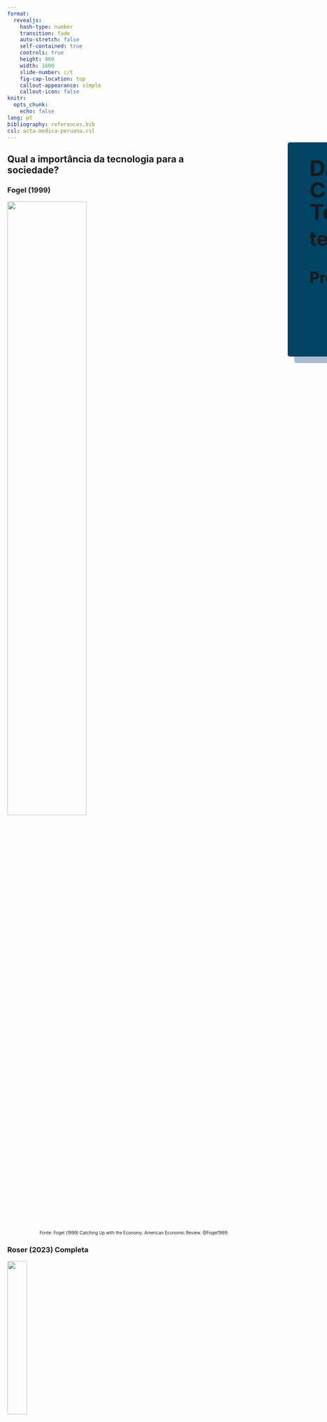 ```yaml
---
format: 
  revealjs:
    hash-type: number
    transition: fade
    auto-stretch: false
    self-contained: true
    controls: true
    height: 900
    width: 1600
    slide-number: c/t
    fig-cap-location: top
    callout-appearance: simple
    callout-icon: false
knitr: 
  opts_chunk: 
    echo: false
lang: pt
bibliography: references.bib
csl: acta-medica-peruana.csl
---
```


##  {#Título data-menu-title="Capa" background-color="#303436" background-image="images/capa3.png" background-position="left" background-size="contain"}

::: {style="position: absolute; left: 870px; top: 380px; height: 450px; width: 700px; background-color: #014465; padding: 20px; padding-left: 50px; box-shadow: 15px 15px 0px 0px #a9bcd2; border-radius: 5px;"}

[Da Gênese da Descoberta Científica às Trajetórias Tecnológicas:]{style="font-size: 50px; font-weight: bold; line-height: 1em; margin: 0px"}

[teorias e métodos]{style="font-size: 45px; font-weight: bold; line-height: 1em; margin: 0px"}

<br>

[Professor Dr. Roney Fraga Souza]{style="font-size: 35px; font-weight: bold;"} 

:::

## Qual a importância da tecnologia para a sociedade? {.scrollable .smaller}

::: {.panel-tabset}

### Fogel (1999) 

![](images/fogel-1999-fig1.png){width=60% fig-align="center"}

::: {style="font-size: 70%; text-align: right; "}
Fonte: Fogel (1999) Catching Up with the Economy. American Economic Review. @Fogel1999
:::

### Roser (2023) Completa

![](images/technological-change-v2.png){width=30% fig-align="center"}

::: {style="font-size: 80%; text-align: right; "}
Ver Roser (2023) Technology over the long run: zoom out to see how dramatically the world can change within a lifetime. Our World in Data. @Roser2023
:::

### Roser (2023) Ampliação

![](images/technological-change-v2.png){width=90% fig-align="center"}

::: {style="font-size: 90%; text-align: right; "}
Ver Roser (2023) Technology over the long run: zoom out to see how dramatically the world can change within a lifetime. Our World in Data. @Roser2023
:::

### Perspectiva 

<br>
<br>
<br>

![](images/roser-2023-linear-timeline-long-run_1600.png){width=80% fig-align="center"}

::: {style="font-size: 80%; text-align: right; "}
Ver Roser (2023) Technology over the long run: zoom out to see how dramatically the world can change within a lifetime. Our World in Data. @Roser2023
:::

<br>

::: {style="font-size: 90%; text-align: left; "}
- O problema da perspectiva:
  - Distância da Terra ao Sol: aproximadamente 149.6 milhões de km.
  - Se a Terra fosse do tamanho de uma bola de tênis, o Sol (com 11,7 metros de diâmetro) estaria a aproximadamente **7,19 km** de distância.
:::

<!-- 
- Diâmetro do Sol: aproximadamente 1.392.000 km 
- Diâmetro da Terra: aproximadamente 12.742 km
- Distância média da Terra ao Sol: aproximadamente 149.6 milhões de km
- Se a Terra fosse do tamanho de uma bola de tênis, o Sol estaria a aproximadamente **7,19 km** de distância.
-->

### Reflexões 

- A perspectiva de longo prazo deixa claro o quão incomumente rápida é a mudança tecnológica em nosso tempo.
- A mudança tecnológica era extremamente lenta no passado e rápida agora.
- Levou 2,4 milhões de anos – 12 voltas da espiral – para nossos ancestrais controlarem o fogo e usá-lo para cozer.
- Desenrolar a espiral: últimos 12.000 anos.
- História da comunicação: da escrita ao papel, à imprensa, ao telégrafo, ao telefone, ao rádio, até a Internet e os smartphones.
- Em 1901 ocorreu o primeiro voo e 66 anos depois, primeiro pouso na lua.
- A AI irá acelerar a velocidade das inovações? Décadas poderão serem reduzidas a poucos anos? [Ver AI timelines](https://ourworldindata.org/ai-timelines)
- A **tecnologia continuará a mudar o mundo**, essa é uma `certeza`.

<br>

- Direção da tecnologia: desde a vacina (1796) da varíola até a bomba atômica (1945).

### Evitar

::: {style="font-size: 80%; text-align: center; "}

- 1970
- Beneath the Planet of the Apes (en)
- De Volta ao Planeta dos Macacos (pt_br)

:::

![](images/de-volta-ao-planeta-dos-macacos-1970.png){width=65% fig-align="center"}

<!--
- Planeta Terra em 3955 d.C.
- Seres vivos
  - Símios (Gorilas, Chimpanzés, Orangotangos) são inteligentes
  - Humanos são primitivos
  - Mutantes derivados dos humanos que vivem no mundo subterrâneo adoram uma bomba atômica
- um astronauta (Brent) atravessa uma fenda do tempo e chega Planeta dos Macacos, a terra do futuro
- Brent descobre uma raça de mutantes que se comunicam telepaticamente e veneram uma bomba atômica
- Os Mutantes representam uma ameaça de destruição total para o planeta.
-->

:::

## Velocidade da Inovação - *proxy* {.smaller}

::: columns
::: {.column width="50%"}

::: {style="font-size: 85%; text-align: left; "}

**Artigos**

---------

- Previsão pioneira **1960** @SollaPrice1963 
  - 15 anos

---------

- Previsão de **2015** @Bornmann2015 
  - até 1750: 231 anos
  - entre 1750 e 1945: 29 anos
  - entre 1945 e 2010: 9 anos

---------

- Previsão de **2020** @Bornmann2021
  -  taxa de crescimento geral de 4.10% a.a. com tempo de duplicação de 17.3 anos
  1. Fase: Emergência da física moderna e pré-industrialização (1675–1809)
  2. Fase: Revolução Industrial (1815–1882)
  3. Fase: Crises econômicas períodos de Guerras Mundiais e Pós-guerra (1881–1952)
  4. Fase: Período pós-guerra (depois de 1952 até hoje)

:::

:::

::: {.column width="50%"}

::: {style="font-size: 85%; text-align: left; "}

**Patentes**

---------

- **1421** na Itália (guincho para transportar mármore)
- **1449** na Inglatera (vitrais de vidro)
- **1809** no Brasil (fabricação de tecido)

:::

---------

![](images/patents-over-time.png){width=80% fig-align="center"}

::: {style="font-size: 70%; text-align: right; "}
Fonte: <https://data.worldbank.org>
:::

:::

:::

## {background-image="images/DALLE_Expanded_uncertainty_landscape_2560x1440.png" data-menu-title="Análise preliminar" background-position="center center" background-size="cover"}

<br>
<br>
<br>
<br>

::: columns
::: {.column width="70%"}

::: {style="font-size: 70px; text-align: center; font-weight: bold; background-color:AliceBlue; color: Olive;"}
Conseguimos prever quais tecnologias irão mudar o futuro?
:::
 
:::

::: {.column width="30%"}

![](images/nostradamus_v2.jpg){height="165"}

:::

<br>
<br>
<br>
<br>
<br>
<br>
<br>

::: {style="font-size: 50%; color: #e6e6ff; text-align: right; "}
Fonte: https://images.app.goo.gl/zwu7u92cyMYmDpSe8
:::

::: {style="font-size: 50%; color: #e6e6ff; text-align: left; "}
**DALL·E 3**
:::

:::

## Previsões Erradas sobre Tecnologia  {.smaller}

<br>

<br>

1. **A Era do Papel**: Em 1975, o presidente da Xerox, Joseph C. Wilson, previu que a sociedade estaria completamente digitalizada e que o papel seria obsoleto. 

2. **Computadores em Casa**: Em 1977, Ken Olsen, fundador da Digital Equipment Corporation, afirmou que "não havia razão para qualquer indivíduo ter um computador em casa". 

3. **A Internet como uma Fadinha**: Em 1995, o CEO da Microsoft, Bill Gates, disse que a internet era uma "fada" e que não teria um grande impacto nos negócios. 

4. **O Fim da Televisão**: Nos anos 2000, muitos especialistas previram que a televisão tradicional seria substituída por streaming e conteúdo digital. 

5. **Carros Voadores**: Durante as décadas de 1950 e 1960, muitos futuristas previram que teríamos carros voadores em 2000. 

6. **Inteligência Artificial Substituindo Humanos**: Nos anos 1980 e 1990, houve previsões de que a inteligência artificial substituiria completamente os humanos em muitas profissões até o início dos anos 2000. 

## Previsões no Xadrez {.smaller}

::: columns
::: {.column width="40%"}

![](images/bobby-fischer.png){width=80%}

::: {style="font-size: 70%; text-align: left; "}
Fonte: <https://images.app.goo.gl/PL8siUX3fx7ABzGv6>
:::

:::

::: {.column width="60%"}

### {.smaller}

- **Regras do Jogo**
  - Retângulo com 64 casas, uma grade em duas cores alternada de 8x8;
  - Cada jogador começa com 16 peças: 1 rei, 1 rainha, 2 torres, 2 bispos, 2 cavalos e 8 peões;
  - Movimentação das peças são pré-determinadas.

<br>

- **Bobby Fischer**
  - Conhecido pela alta capacidade antecipar lances à frente.
  - Pergunta: qual sua capacidade para antecipar possibilidades de jogadas?
  - Resposta: Depende de quão aberto está o jogo, pode ser quase impossível prever várias rodadas com precisão.  
  - Xadrez é sobre: memorização e planejamento, a criatividade é baixa.
 
<br>

- Em 1997 pela primeira vez um campeão mundial, **Garry Kasparov**, foi derrotado por computador, o **Deep Blue** da IBM.

:::

:::

## Economia como um Sistema Complexo {.smaller .scrollable}

::: {.callout-note}
Diferentemente do xadrez, a economia é um sistema complexo!
:::

::: columns
::: {.column width="50%"}

::: {style="font-size: 80%; "}
1. **Interconexão e Interdependência**:
   - Os elementos de um sistema complexo estão interligados, e suas interações podem gerar comportamentos e padrões coletivos.
2. **Auto-organização**:
   - Sistemas complexos têm a capacidade de se auto-organizar, formando estruturas e padrões sem a necessidade de um controle centralizado.
3. **Não-linearidade**:
   - As relações entre os componentes de um sistema complexo são frequentemente não-lineares, o que significa que pequenas mudanças podem ter grandes efeitos.
4. **Adaptabilidade**:
   - Sistemas complexos são dinâmicos e podem se adaptar a mudanças em seu ambiente, respondendo a estímulos externos de maneira flexível.
:::
:::

::: {.column width="50%"}

::: {style="font-size: 80%; "}
5. **Hierarquia e Subsistemas**:
   - Sistemas complexos podem ser compostos por subsistemas que operam em diferentes níveis hierárquicos, cada um com suas próprias dinâmicas.
6. **Fluxo de Informação**:
   - A comunicação e o fluxo de informações entre as partes do sistema são fundamentais para sua operação e evolução.
7. **Retroalimentação**:
   - Os sistemas complexos operam com mecanismos de feedback, que podem ser positivos ou negativos, influenciando o comportamento do sistema como um todo.
8. **Propriedades Emergentes**:
   - As propriedades de um sistema complexo não podem ser compreendidas apenas pela análise de suas partes isoladas; o todo é mais que a soma das partes.
:::
:::

::: {.callout-tip}
Exemplos de sistemas complexos: [Pendulo duplo](https://www.youtube.com/shorts/HjwIfEyT8bI), [Pêndulo simulado](https://www.youtube.com/watch?v=4RXl0QxxHzg) e [Pêndulo 5 graus de liberdade.](https://www.youtube.com/watch?v=9LQot9YbIM0)
:::

:::


## {background-image="images/complexities-books-cover.png" data-menu-title="Livros sobre complexidade"}

## Schumpeter {.smaller}

::: rows 
::: {.rows width="30%"}

::: columns
::: {.column width="80%"}

::: {.callout-note}
Schumpeter investigou a anatomia do motor capitalista. @Dosi2023
:::

:::

::: {.column width="20%"}
![](images/schumpeter.jpg){height="120" fig-align="left"}

::: {style="font-size: 50%; text-align: left; "}
Fonte: <https://images.app.goo.gl/R2VeTdEKSDoQugGF6>
:::

:::
:::
:::

::: {.rows width="70%"}

**Livros**

1. "The Theory of Economic Development" (1911): introduziu o conceito de "destruição criativa", a ideia de que o progresso econômico envolve a destruição de velhas estruturas e a criação de novas.

<br>

2. "Business Cycles" (1939): analisou os ciclos econômicos, baseando-se na teoria de que a inovação por empresários é o motor do crescimento econômico e que este crescimento ocorre em ciclos.

<br>

3. "Capitalism, Socialism and Democracy" (1942): este livro explora a relação entre inovação, democracia e mudança econômica. 
  - **Capítulo 7: o processo de destruição criadora**


:::

:::

## Destruição Criadora {.smaller}

::: columns
::: {.column width="40%"}

![](images/creative-destruction-waves-prosperity.png)

::: {style="font-size: 50%; text-align: left; "}
Fonte: <https://www.the-waves.org/2023/11/15/innovation-waves-prosperity-through-creative-destruction/>
:::

:::


::: {.column width="60%"}

::: {.panel-tabset}

### Ciclos {.smaller}

::: {style="font-size: 85%; "}
- Primeira onda - De 1785 a 1845, devido à expansão da máquina a vapor, o carvão substituiu a água, o vento e a força muscular, tornando o fornecimento de energia melhor, mais confiável e mais barato.
  - Europa nos séculos IV e V: 1 moinho de água = 2 hp, liberou 30 a 60 pessoas. @Reynolds1983
  - Englaterra de 1086, em  3.000 locais, existiam 6,082 moinhos de água.
  - Englaterra de 1300, estimasse que existiam 10.000 moinhos de água.
  - Século XVIII: @Munro2002 os moinhos extrapolaram seu impacto em diversas indústrias.
<!-- liberou pessoas, aminais e pessoas escravisadas -->
- Segunda onda - Ao longo de 55 anos, de 1845 a 1900, a máquina a vapor impulsionou a implantação da rede ferroviária.
- Terceira onda - Telefones, lâmpadas e motores elétricos alimentados por eletricidade começaram a se desdobrar como grandes ondas de reinvenção.
- Quarta onda - A era entre 1950 e 1990 é marcada como a quarta onda.
- Quinta onda - O início de 1990 testemunhou o surgimento de computadores pessoais, software e telefones celulares.
- Sexta onda - Além de impulsionar a prosperidade, as últimas cinco ondas de inovação criaram urgência em sustentabilidade.

::: {style="font-size: 90%; text-align: left; "}
Ler Freeman e Soete @Freeman2008 A economia da inovação industrial.
:::
:::

### Empresário

<br>

> É útil pensar em uma inovação como algo novo que foi colocado em uso. Assim, essa inovação representa, em certo sentido, uma nova tecnologia. Embutido nesta distinção entre invenção e inovação está um processo pelo qual as invenções se tornam aplicadas. Este processo é central para o que chamamos de empreendedorismo. O empreendedorismo é um processo que envolve a organização de recursos, e o resultado desse processo é uma inovação. Claro, para que o empreendedorismo tenha valor econômico, a saída resultante ou inovação deve ter valor econômico. @Audretsch2002

- Schumpeter Mark I *vs* Schumpeter Mark II

### Implicações {.smaller}

- O empresário busca lucro.
- Economia deixar de tender ao equilíbrio (equilíbrio geral paretiano).
- Os mecanismos de preços deixam de ser exclusivos para definir competição. <!--(efeito amazon)-->
- Os resultados não são presumidos antes de um evento, e sim descobertos. 
- A economia passa ser não direcionada, sem predeterminação para um determinado ponto final.
- A coevolução entra em prática, com a ação de um impactando no outro.
- As interdependências possibilitam a cocriação (invenção).
- Os processos emergem de tempos em tempos, resultando em inovações.
- Utiliza-se o princípio da seleção, a ideia de escolher a melhor ideia.
- Padrões emergem a partir das iterações.
- Trajetórias tecnológicas...

:::
:::
:::

## Trajetórias Tecnológicas {.smaller}

::: {.panel-tabset}

### Dosi 1982 {.smaller}

::: {style="font-size: 90%; text-align: left; line-height: 1.4em;"}

::: columns
::: {.column width="60%"}

- Dosi (1982) @Dosi1982 Technological Paradigms and Technological Trajectories. Research Policy. 
  - Doutorado na SPRU (Science Policy Research Unit) da Universidade de Sussex.
  - Orientando por Christopher Freeman.

:::

::: {.column width="40%"}

![](images/dosi-v2.jpg){height="130" fig-align="left"}

::: {style="font-size: 50%; text-align: left; "}
Fonte: <https://images.app.goo.gl/BW7DSw3wsb2JumoP6>
:::
:::
:::

- Discussão anterior a Dosi, a inovação é fruto do: livre mercado *vs* desenvolvimento científico.

- Paradigma Científico (Thomas Khun) é modelo de prática científica utilizado em consenso pela comunidade acadêmica.

- Paradigma Tecnológico
  - um <span style="color: CornflowerBlue;">modelo</span> e um <span style="color: CornflowerBlue;">padrão</span> de solução de determinados problemas tecnológicos, baseados em determinados princípios derivados das ciências naturais e em determinadas tecnologias matérias.

- Trajetórias Tecnológicas
  - a atividade de solução de problemas é determinada por um paradigma, que pode ser representada pelo movimento de *trade-offs* multidimensionais entre as variáveis tecnológicas que o paradigma define como relevantes.

- <span style="color: CornflowerBlue;">Descontinuidade</span>: Invenções/Inovações Radiais tendem a superar Paradigmas Científicos/Tecnológicos. 

- <span style="color: CornflowerBlue;">Continuidade</span>: Mudanças na mesma trajetória.

- Dosi destacou os aspectos econômicos, institucionais e sociais pelos quais os conhecimentos científicos são introduzidos no sistema produtivo. @Sicsu2006

- Os paradigmas e trajetórias são escolhas, realizadas multidimensionalmente.

:::

### Semicondutores {.smaller}

::: columns
::: {.column width="50%"}

#### Válvulas

- Início do século XX: principais conhecimentos científicos sobre as válvulas. @Dosi2006

![](images/valvula-v3.jpg)

::: {style="font-size: 50%; text-align: left; "}
Fonte: <https://images.app.goo.gl/htbZXPYoMeiD4UBw5>
:::

- Chegou-se ao limite da possibilidade técnica:
  - limitada faixa de frequência
  - grande consumo de energia
  - a grande dispersão de calor
  - limitada confiabilidade
  - tamanho não redutível

:::

::: {.column width="50%"}

#### Semicondutores

- 1946 Descoberta do <span style="color: CornflowerBlue;">Transístor</span> proporcionou um salto tecnológico.

![](images/transistor-v2.png){width=30%}

::: {style="font-size: 50%; text-align: left; "}
Fonte: <https://www.betacomercial.com.br/loja/produto/transistor-2n-1711>
:::

- 1970 <span style="color: CornflowerBlue;">Circuito Integrado</span>.

![](images/circuito-integrado-v2.avif){width=47%}

::: {style="font-size: 50%; text-align: left; "}
Fonte: <https://images.app.goo.gl/nRkcUUXzRBgGU4gX8>
:::

:::
:::

### Fotografia {.smaller}

::: columns
::: {.column width="40%"}


#### Química (analógica) {.smaller}

::: {style="font-size: 80%; text-align: left; "}
- Em 1884, George Eastman patenteou tecnologias de filme fotográfico com vantagens pela pequeno tamanho e boa qualidade de imagem, permitindo que a Eastman Kodak dominasse o setor de câmeras por mais de um século. @Ho2015

- Em 1913, novas tecnologias de lentes e controle de luz permitiram que Oskar Barnack, da Ernst Leitz Optische Werke, da Alemanha, desenvolvesse o protótipo Leica 35 mm, que estabeleceu um novo padrão industrial para câmeras de filme.

- Em 1935, a Kodak lançou o primeiro filme colorido que inaugurou a era da fotografia colorida.

- Em 1963, a Polaroid lançou o filme e a câmera coloridos instantâneos, permitindo que os usuários tirassem e imprimissem fotos coloridas por conta própria.

- O setor de filmes e impressão comercial foi classificado como seguindo o padrão de inovação industrial baseado na ciência, com uma trajetória que acompanha o desenvolvimento das ciências químicas e de materiais. 

- O serviço de impressão de fotos criou outro setor que depende de equipamentos de impressão comercial e segue uma trajetória tecnológica de padrão dominado pelo fornecedor. @Pavitt1984
:::
:::

::: {.column width="60%"}

#### Eletrônica (digital) {.smaller}

<!-- falar sobre o 11 de setembro e o fim da indústria do filme -->

::: {style="font-size: 80%; text-align: left; "}

- Em 1969, o dispositivo de carga acoplada (CCD) foi inventado por Willard Boyle e George Smith no AT&T Bell Labs. O CCD captura imagens ao detectar a intensidade da luz e registrá-la em semicondutores, substituindo o processo químico anterior por um processo eletrônico. @Ho2015

- Em 1981, a Sony lançou a primeira câmera digital e a tecnologia logo foi adotada por muitas outras empresas de câmeras.

- Embora a Kodak, a Canon, a Fujifilm e a Konica tenham dominado a era das câmeras de filme, somente a Canon manteve sua posição de liderança na era digital, aproveitando suas tecnologias ópticas avançadas e concentrando-se em câmeras digitais SLR (single-lens reflex) de alta qualidade. 

- Impressão de fotos pessoais.

- A relutância da Kodak em se afastar dos negócios de impressão de fotos prejudicou a empresa e levou a anos de desempenho financeiro decepcionante. 

- Compartilhamento de fotos.

-----------

- Câmera fotográfica Canon como câmera de vídeo.

- era digital até 2015: setor dominado por DSLR (Canon 5D Mark II).

------------

- 2015 até agora: mirrorless.
  - 2010 Sony NEX-3 (APS-C).
  - 2013 Sony A7 (fullframe).
:::
:::
:::

### Curva em S <!-- aba -->

::: columns
::: {.column width="55%"}

![](images/zhang2023-fig1.png){width=110% fig-align="left"}

::: {style="font-size: 80%; text-align: left; "}
Fonte: Zhang 2023 @Zhang2023 A holistic method for radical concept generation based on technological evolution.
:::

:::

::: {.column width="45%"}

::: {style="font-size: 90%; text-align: left; "}
- Função Sigmóide $\sigma(x) = \frac{1}{1 + e^{-x}}$

- Mudanças ocorrem devido: @Priestley2020
  - Difusão da atividade empreendedora.
  - Invenções acumuladas.
  - Melhoria no desempenho tecnológico.
  - etc.

- Início: anos de gestação podem ser necessários para uma tecnologia emergente.
- Crescimento Rápido: geralmente é acelerada pela exposição de mercados de massa.
- Exploração: leva a uma rápida proliferação de novos produtos e empresas.
- Maturidade: ritmo do desenvolvimento tecnológico geralmente diminui devido à aproximação dos limites de desempenho e difusão em um mercado saturado.
:::

::: 
:::
:::

## Identificar TT {.smaller}

<br>

::: columns
::: {.column width="35%"}

### Patentes {.smaller}

- [USPTO](https://www.uspto.gov)
- [INPI](https://inpi.gov.br)
- [Google Patents](https://patents.google.com)
- [Derwent Innovation](https://www.derwentinnovation.com)

<br>

### Artigos Científicos {.smaller}

- [Scopus](https://www.scopus.com/)
- [Web of Science - WoS](https://www.webofscience.com)
- [OpenAlex](https://openalex.org/)

:::

::: {.column width="65%"}

### Redes

```r
#| echo: true
#| code-fold: true
#| label: fig-rede1
#| fig-cap: "Rede de citação"
#| fig-subcap: 
#|   - "Citações"
#|   - "Citações com Layout de Árvore"
#| layout-ncol: 2
#| warning: false

library(igraph)
library(tibble)

igraph::graph_from_data_frame(
  tibble::tribble(
    ~from, ~to,
    "A", "C",
    "B", "C",
    "B", "D",
    "B", "J",
    "C", "E",
    "C", "H",
    "D", "F",
    "D", "I",
    "J", "M",
    "E", "G",
    "F", "H",
    "F", "I",
    "G", "H",
    "I", "L",
    "I", "M",
    "H", "K",
    "M", "N"
  ),
  directed = TRUE) ->
  net

plot(
  net,
  vertex.label = V(net)$name, # Rótulos dos vértices
  vertex.color = "lightblue", # Cor dos vértices
  vertex.size = 30, # Tamanho dos vértices
  vertex.label.color = "black", # Cor do texto dos vértices
  vertex.label.cex = 3, # Tamanho da fonte do texto
  edge.arrow.size = 2, # Tamanho da seta
  edge.width = 4, 
  layout = igraph::layout_with_kk(net)
)

plot(
  net,
  vertex.label = V(net)$name, # Rótulos dos vértices
  vertex.color = "lightblue", # Cor dos vértices
  vertex.size = 30, # Tamanho dos vértices
  vertex.label.color = "black", # Cor do texto dos vértices
  vertex.label.cex = 3, # Tamanho da fonte do texto
  edge.arrow.size = 2, # Tamanho da seta
  edge.width = 4, 
  layout = igraph::layout_as_tree(net, root = "B") # Layout em árvore com o nó A como raiz
)
```

::: 
:::


## Main Path Analisys {.smaller}

::: {.panel-tabset}

### Hummon 1989 {.smaller}

::: columns
::: {.column width="35%"}

::: {style="font-size: 85%; text-align: left; "}

- Análise de Caminho Principal (pt_br) @Hummon1989

- Hummon e Doreian (1989) propuseram a metodologia.

- Objetivo: captar o principal fluxo de ideias via redes de citações (artigos ou patentes).

- Directed Acyclic Graph (DAG)
  - se nó $i$ cita nó $j$, não existe citação do nó $j$ para o nó $i$.

- **Passo 1**: calcular os pesos das citações:
  - Search path link count (SPLC); @Hummon1989
  - Search path node pair (SPNP); @Hummon1989
  - Node pair projection count (NPPC). @Hummon1989
  - Search path count (SPC) @Batagelj2003

- **Passo 2**: encontrar o caminho mais significativo:
  - Local search @Hummon1989
  - Global search 
  - Key-route search @Liu2019

:::
:::

::: {.column width="65%"}

::: {style="font-size: 75%; text-align: left; "}
- Passo 1: o valor de SPC para o link (B, D) é 5 porque cinco caminhos (B-D-F-H-K, B-D-F-I-L, B-D-F-I-M-N, B-D-I-L e B-D-I-M-N) passam por ele. 
- Passo 2: global search (B, N) está em vermelho, é o caminho com maior peso (5 + 3 + 2 + 2 + 3 = 15). 
:::

```r
#| echo: true
#| code-fold: true
#| label: fig-rede-mpa
#| fig-cap: "Main Path Analisys"
#| fig-subcap: 
#|   - "Passo 1"
#|   - "Passo 2"
#| layout-ncol: 2
#| warning: false

spc <- function(g) {
  linegraph <- make_line_graph(g)
  source_edges <- V(linegraph)[degree(linegraph, mode = "in") == 0]
  sink_edges <- V(linegraph)[degree(linegraph, mode = "out") == 0]
  tabulate(
    unlist(
      lapply(
        source_edges,
        all_simple_paths,
        graph = linegraph,
        to = sink_edges,
        mode = "out"
      )
    )
  )
}

main_search <- function(g) {
  linegraph <- make_line_graph(g)
  V(linegraph)$spc <- spc(g)
  source_edges <- V(linegraph)[degree(linegraph, mode = "in") == 0]
  sink_edges <- V(linegraph)[degree(linegraph, mode = "out") == 0]
  paths <- unlist(
    lapply(
      source_edges,
      all_simple_paths,
      graph = linegraph,
      to = sink_edges,
      mode = "out"
    ),
    recursive = FALSE
  )
  path_lengths <- unlist(lapply(paths, function(x) sum(x$spc)))
  vertex_attr(linegraph, "main_path") <- 0
  vertex_attr(
    linegraph,
    "main_path",
    paths[[which(path_lengths == max(path_lengths))[[1]]]]
  ) <- 1
  V(linegraph)$main_path
}

plot(
  net,
  vertex.label = V(net)$name, # Rótulos dos vértices
  vertex.color = "lightblue", # Cor dos vértices
  vertex.size = 25, # Tamanho dos vértices
  vertex.label.color = "black", # Cor do texto dos vértices
  vertex.label.cex = 3, # Tamanho da fonte do texto
  edge.arrow.size = 2, # Tamanho da seta
  edge.width = 8, 
  # edge.color = ifelse(edge_labels == 1, "red", "gray"), # Caminho principal em vermelho
  # edge.width = ifelse(edge_labels == 1, 4, 2), # Espessura do caminho principal
  edge.label = spc(net),
  edge.label.cex = 5,
  edge.label.color = 'brown',
  layout = layout_as_tree(net, root = "B") # Layout em árvore com o nó A como raiz
)

edge_labels <- main_search(net)

plot(
  net,
  vertex.label = V(net)$name, # Rótulos dos vértices
  vertex.color = "lightblue", # Cor dos vértices
  vertex.size = 25, # Tamanho dos vértices
  vertex.label.color = "black", # Cor do texto dos vértices
  vertex.label.cex = 3, # Tamanho da fonte do texto
  edge.arrow.size = 2, # Tamanho da seta
  edge.width = 8, 
  edge.color = ifelse(edge_labels == 1, "red", "gray"), # Caminho principal em vermelho
  edge.width = ifelse(edge_labels == 1, 4, 2), # Espessura do caminho principal
  # edge.label = spc(net),
  # edge.label.cex = 3,
  layout = layout_as_tree(net, root = "B") # Layout em árvore com o nó A como raiz
)
```

:::
:::

### Batagelj 2003 {.smaller}

::: columns
::: {.column width="30%"}

<br>

![](images/batagelj-v2.jpg){width=60% fig-align="center"}

::: {style="font-size: 60%; text-align: left; "}
Fonte: <https://images.app.goo.gl/uXg2ezPVmn5vhtdd9>
:::

:::

::: {.column width="40%"}

<br>

Batagelj 2003 @Batagelj2003 propos algoritmos eficientes para tornar o método possível para grandes bases de dados.

- Search path link count (SPLC) @Hummon1989
- Search path node pair (SPNP) @Hummon1989
- ~~Node pair projection count (NPPC)~~ @Hummon1989 $N^2$

<br>

E adicionou mais uma forma de calcular os pesos das citações:

- Search path count (SPC) @Batagelj2003

:::

::: {.column width="30%"}

![](images/batagelj2003fig1.png)

::: {style="font-size: 60%; text-align: right; "}
Fonte: Batagelj 2003 Efficient Algorithms for Citation Network Analysis.
:::
:::
:::

### Verspagem 2007 {.smaller}

::: columns
::: {.column width="70%"}

![](images/verpagen2007-fig3.png)

:::

::: {.column width="30%"}

Primeira grande aplicação do método, 3371 patentes. @Verspagen2007

<br>

![](images/verstagen.jpg){fig-align="center"}

::: {style="font-size: 60%; text-align: right; "}
Fonte: <https://images.app.goo.gl/4WPBtxaBMP94fNNL6>
:::


:::
:::

###  Liu 2011 {.smaller}

::: columns
::: {.column width="30%"}

- Key-route search @Liu2011 

- Mais de uma rota.

:::

::: {.column width="70%"}

![](images/liu2011-fig8.png){width=55% fig-align="center"}

:::
:::

### Masago 2022 {.smaller}

::: columns
::: {.column width="40%"}


- Topological Skeleton 

> O algoritmo Topological Skeleton foi desenvolvido usando o algoritmo SPLC para identificar as trajetórias mais significativas na estrutura da rede. O novo algoritmo baseia-se na avaliação de diferentes trajetórias para a rede de citações, buscando as trajetórias com o maior valor total de SPLC a partir dos nós de pontos iniciais ou pontos finais da rede. Os valores de SPLC são considerados pesos de estrutura e estão associados a todas as bordas da rede de citações. @Masago2022

:::

::: {.column width="60%"}
![](images/masago2022-fig5.png){width=85% fig-align="center"}
:::

:::

### Demais contribuições

<br>

- Buscar caminhos utiliando abordagem estocástica. @Yeo2013

- Métodos de contagens transversais de pesos: @Liu2015
  - SPAD
  - SPGD
  - SPHD

- Método para identificar a importância publicações intermediárias. @Subelj2020

- Método baseado na persistência de conhecimento ao longo da trajetórias. @Park2017

- Método que possibilita identificar caminhos intermediários derivados. @Kim2018 

:::

## MPA na Wikipédia {.smaller}

::: columns
::: {.column width="50%"}

**Pesos**

::: {.panel-tabset}

### SPC {.smaller}

![](images/SPC.png)

### SPLC {.smaller}

![](images/SPLC.png)

### SPNP {.smaller}

![](images/SPNP.png)
:::
:::

::: {.column width="50%"}

**Busca** SPC

::: {.panel-tabset}

### Local

![](images/Local_main_paths_SPC.png)


### Global

![](images/Global_main_paths_SPC.png)

### Local key-route

![](images/Local_key-route_main_paths_SPC.png)


### Global key-route

![](images/Global_key-route_main_paths_SPC.png)

:::
:::
:::

## MPA Softwares {.smaller}

<br>

::: columns
::: {.column width="50%"}

- [pajek](http://mrvar.fdv.uni-lj.si/pajek/)
  - software de cientista
  - dependente do Windows

<br>

- [Python library - techminer](https://jdvelasq.github.io/techminer/main-path-analysis.html)
  - linha de comando

<br>

<!--
- [StackOverflow implementations](https://stackoverflow.com/questions/67792685/main-path-analysis-in-citation-network-using-igraph-in-r)
-->

- [Leydesdorff - histcite](https://www.leydesdorff.net/histcite/)
  - software de cientista

<br>

:::

::: {.column width="50%"}

- Jiang 2019
  - [software em java](https://sites.google.com/view/xiaoruijiang/research/software_and_datasets)
  - software de cientista
  - documentação limitada

<br>

- [PyMAP - mpa_splc](https://github.com/felipefrr/mpa_splc)
  - linha de comando
  - interface gráfica
  - documentação limitada

<br>

- extensão do Gephi
  - perdeu o código fonte
  - dependente de uma versão do Java
  - documentação limitada

::: 
::: 

## Próximo

- <span style="color:red;">TODO</span>
  - Alan Porter
  - Método de Emergência


## Indicadores {.smaller}

<br>

::: columns
::: {.column width="50%"}

- Corrocher 2021 
  - Opportunity
  - Cumulativeness
  - Originality
  - Complexity
  - Technological cycle
  - Stock of knowledge
 
- Subelj 2020
  - Intermediacy 

- Shin 2022
  - novelty

- Li 2022
  - estima curva em S

:::

::: {.column width="50%"}

- Liu 2020
  - perplexity

- Kim 2018
  - juncture 
  - divergence
  - convergence

- Ding 2024
  - trajectory prediction with temporal networks
    - cited by
    - aplied by
    - belongs to

- Chen 2012
  - overlap between communities
  - technology cycle time 

::: 
:::

## Vertical tabset

<span style="color:red;">TODO</span>

## {background-image="images/biblioteca-alexandria.jpg" data-menu-title="Análise preliminar"}

<br>
<br>
<br>
<br>
<br>


::: {style="font-size: 70px; text-align: center; font-weight: bold; background-color:AliceBlue; color: Olive;"}
Apresentação PI Pharma
:::

## Coleta de dados $\approx$ 7500 documentos {data-menu-title="Coleta de dados"}

::: panel-tabset 

### Pharma

<br>

```
191 results from Web of Science Core Collection for: 

"intellectual property" (All Fields) AND 
pharma* (All Fields) and 6.3 Management or 6.10 Economics or 1.1

- Article 
- Reviews Article
```

<br>

::: {style="font-size: 70%;"}
Relatório completo: <https://roneyfraga.com/projects/2023-jc>
:::

### Research and Development

<br>

```
1,607 results from Web of Science Core Collection for: 

Results for 
"intellectual property" (All Fields) AND 
research (All Fields) AND 
development (All Fields) 

Limited to 

- 6.3 Management or 
- 6.10 Economics or 
- 3.4 Crop Science or 
- 6.238 Bibliometrics, Scientometrics & Research Integrity or 
- 6.122 Economic Theory or 
- 6.263 Agricultural Policy or 
- 6.27 Political Science 
```

### Competition

<br>

```
1,973 results from Web of Science Core Collection for: 

"intellectual property" OR "patent*" (All Fields) and 
monopol* OR competition OR "market power" (All Fields) and 
Article or Review Article (Document Types) and 
Economics or Management or Business or Business Finance or Pharmacology Pharmacy or Computer Science Information Systems or Political Science (Web of Science Categories)
```

### Innovation

<br>

```
3,694 results from Web of Science Core Collection for: 

( TITLE-ABS-KEY ( "intellectual property" ) AND TITLE-ABS-KEY ( innovation* ) ) AND 
( LIMIT-TO ( DOCTYPE , "ar" ) OR LIMIT-TO ( DOCTYPE , "re" ) ) 

Limited to 

- Economics, Econometrics and Finance
- Business, Management and Accounting
- Social Sciences
```

:::


## Metodologia: ciência da ciência {.smaller}

::: panel-tabset 

<!--
## SciSci {.smaller}

<br>

#### Análises baseadas em dados

::: columns
::: {.column width="70%"}

- @Fortunato2018: 
  - A ciência é uma rede, auto-organizada e em evolução. 
  - Padrões que caracterizam os campos científicos são visualizados por meio de redes de citação e colaboração. 
  - Compreende-se a ciência via: análises interdisciplinares orientadas por dados,  junto a cienciometria, a economia e a sociologia da ciência.
:::

::: {.column width="30%" .smaller}
- Bases de dados:
  - Web of Science; 
  - Scopus;
  - EPO; 
  - INPI; 
  - USPTO;
  - Lattes.
:::
:::
-->

## Redes {.smaller}

::: columns
::: {.column width="63%"}

![](images/tipos-redes-v2.png){ width=90% }

<br>

- A ciência é uma rede, auto-organizada e em evolução. [@Fortunato2018; @Shibata2009; @Batagelj2013; @Barabasi2016; @Souza2021; @Souza2022]

:::

::: {.column width="37%" .smaller}
```r
#| fig-width: 6
#| fig-height: 6
# Load data
library(networkD3)
data(MisLinks)
data(MisNodes)

# Plot
networkD3::forceNetwork(Links = MisLinks, Nodes = MisNodes, Source = "source",
             Target = "target", Value = "value", NodeID = "name",
             Group = "group", opacity = 0.9,
             )
```
:::
:::

## Prestígio 

::: columns
::: {.column width="50%"}

Prestígio calculado via número de citações. @Guimera2005

<br>

Citações intra-grupo:

$$
z_i = {k_i - \bar k_{s_i} \over \sigma_{k_{s_i}}}
$$

<br>

Citação entre grupos:

$$
P_i = 1 - \sum_{s=1}^{S} \left({k_{s_i} \over K_i} \right)^2
$$
:::

::: {.column width="50%"}
![](images/Zi_Pi_colors.png){ width=70% }

- **Hubs:** R7, R6 e R5 (prestígio elevado) 
- **non-Hubs**: R4, R3, R2, R1
:::
:::

## Mineração de texto

::: columns
::: {.column width="60%"}

**Abordagem básica**

<br>

**Part of Speech**

![](images/part-to-speech.png)

[Fonte: <https://www.kaianalytics.com/post/5-text-analysis-nlp-buzzwords>]{style="font-size: 20px"}
:::

::: {.column width="40%" .smaller}

<br>

**Filtros linguísticos** @Frantzi2000

![](images/linguistic-filter.png){ width=70% }

**Importência dos termos (keyword)**

![](images/tfidf.jpg)

[Fonte: <https://ibb.co/4Pn0YCF>]{style="font-size: 20px"}
:::
:::

## Modelagem Estrutural de Tópicos

::: columns
::: {.column width="60%"}

**Structural Topic Modeling -- STM**.

Agrupamente de textos considerando a similaridade semântica. @Roberts2019

![](images/stm4.png){ width=60% }

:::

::: {.column width="40%"}
![](images/stm5.png){ width=70% }
:::
:::

:::

## {background="#43464B" background-image="images/book-page-blur-v2.jpg" data-menu-title="Destaques"}

<br>
<br>
<br>
<br>
<br>

::: {style="font-size: 110px; text-align: center; font-weight: bold; color: #e64b00;"}
Destaques
:::

## Referências

